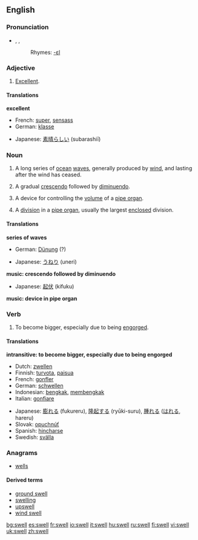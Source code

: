 ==English==

===Pronunciation===
*{{AHD|swĕl}}, {{IPA|/swεl/}}, {{IPA|/swEl/}}
*:Rhymes: [[Rhymes:English:-ɛl|-ɛl]]

===Adjective===
{{en-adj|-}}

# {{informal}} [[excellent|Excellent]].

====Translations====
'''excellent'''
{{top}}
*French: [[super#French|super]], [[sensass]]
*German: [[klasse]]
{{mid}}
*Japanese: [[素晴らしい]] (subarashiī)
{{bottom}}

===Noun===
{{en-noun}}

# A long series of [[ocean]] [[wave]]s, generally produced by [[wind]], and lasting after the wind has ceased.
# {{music}} A gradual [[crescendo]] followed by [[diminuendo]].
# {{music}} A device for controlling the [[volume]] of a [[pipe organ]].
# {{music}} A [[division]] in a [[pipe organ]], usually the largest [[enclosed]] division.

====Translations====
'''series of waves'''
{{top}}
*German: [[Dünung]] {{f}} (?)
{{mid}}
*Japanese: [[うねり]] (uneri)
{{bottom}}

'''music: crescendo followed by diminuendo'''
{{top}}
{{mid}}
*Japanese: [[起伏]] (kifuku)
{{bottom}}

'''music: device in pipe organ'''
{{top}}
{{mid}}
{{bottom}}

===Verb===
{{en-verb|swells|swelling|swelled|'''[[swollen]] '''or''' [[swelled]]'''}}

# {{intransitive}} To become bigger, especially due to being [[engorge]]d.

====Translations====
'''intransitive: to become bigger, especially due to being engorged'''
{{top}}
*Dutch: [[zwellen]]
*Finnish: [[turvota]], [[paisua]]
*French: [[gonfler]]
*German: [[schwellen]]
*Indonesian: [[bengkak]], [[bengkak|membengkak]]
*Italian: [[gonfiare]]
{{mid}}
*Japanese: [[膨れる]] (fukureru), [[隆起する]] (ryūki-suru), [[腫れる]] ([[はれる]], hareru)
*Slovak: [[opuchnúť]]
*Spanish: [[hincharse]]
*Swedish: [[svälla]]
{{bottom}}

===Anagrams===
*[[wells]]

====Derived terms====
*[[ground swell]]
*[[swelling]]
*[[upswell]]
*[[wind swell]]

[[bg:swell]]
[[es:swell]]
[[fr:swell]]
[[io:swell]]
[[it:swell]]
[[hu:swell]]
[[ru:swell]]
[[fi:swell]]
[[vi:swell]]
[[uk:swell]]
[[zh:swell]]